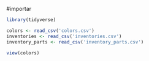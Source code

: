 #importar
```r
library(tidyverse)

colors <- read_csv('colors.csv')
inventories <- read_csv('inventories.csv')
inventory_parts <- read_csv('inventory_parts.csv')

view(colors)
```

```r

```


